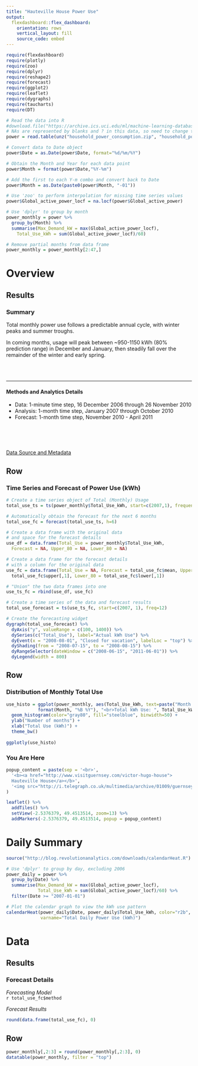 ```yaml
---
title: "Hauteville House Power Use"
output: 
  flexdashboard::flex_dashboard:
    orientation: rows
    vertical_layout: fill
    source_code: embed
---
```


```r
require(flexdashboard)
require(plotly)
require(zoo)
require(dplyr)
require(reshape2)
require(forecast)
require(ggplot2)
require(leaflet)
require(dygraphs)
require(taucharts)
require(DT)

# Read the data into R 
#download.file("https://archive.ics.uci.edu/ml/machine-learning-databases/00235/household_power_consumption.zip", "household_power_consumption.zip")
# NAs are represented by blanks and ? in this data, so need to change to NA
power = read.table(unz("household_power_consumption.zip", "household_power_consumption.txt"), sep=";", header=T, na.strings=c("?",""), stringsAsFactors=FALSE)

# Convert data to Date object
power$Date = as.Date(power$Date, format="%d/%m/%Y")

# Obtain the Month and Year for each data point
power$Month = format(power$Date,"%Y-%m")

# Add the first to each Y-m combo and convert back to Date
power$Month = as.Date(paste0(power$Month, "-01"))

# Use 'zoo' to perform interpolation for missing time series values
power$Global_active_power_locf = na.locf(power$Global_active_power)

# Use 'dplyr' to group by month
power_monthly = power %>% 
  group_by(Month) %>%
  summarise(Max_Demand_kW = max(Global_active_power_locf), 
    Total_Use_kWh = sum(Global_active_power_locf)/60)

# Remove partial months from data frame
power_monthly = power_monthly[2:47,]
```

Overview
=======================================================================

Results {.sidebar}
-----------------------------------------------------------------------

### Summary

Total monthly power use follows a predictable annual cycle, with winter peaks and summer troughs.   

In coming months, usage will peak between ~950-1150 kWh (80% prediction range) in December and January, then steadily fall over the remainder of the winter and early spring.   

<br>  
<hr>

#### Methods and Analytics Details
  
- Data: 1-minute time step, 16 December 2006 through 26 November 2010  
- Analysis: 1-month time step, January 2007 through October 2010   
- Forecast: 1-month time step, November 2010 - April 2011   

<br><br><br>    

<a href="https://archive.ics.uci.edu/ml/datasets/Individual+household+electric+power+consumption" target="_blank">Data Source and Metadata</a> 

Row {data-height=550}
-----------------------------------------------------------------------

### Time Series and Forecast of Power Use (kWh)

```r
# Create a time series object of Total (Monthly) Usage
total_use_ts = ts(power_monthly$Total_Use_kWh, start=c(2007,1), frequency=12)

# Automatically obtain the forecast for the next 6 months
total_use_fc = forecast(total_use_ts, h=6)

# Create a data frame with the original data
# and space for the forecast details
use_df = data.frame(Total_Use = power_monthly$Total_Use_kWh, 
  Forecast = NA, Upper_80 = NA, Lower_80 = NA)

# Create a data frame for the forecast details
# with a column for the original data
use_fc = data.frame(Total_Use = NA, Forecast = total_use_fc$mean, Upper_80 = 
  total_use_fc$upper[,1], Lower_80 = total_use_fc$lower[,1])

# "Union" the two data frames into one
use_ts_fc = rbind(use_df, use_fc)

# Create a time series of the data and forecast results
total_use_forecast = ts(use_ts_fc, start=c(2007, 1), freq=12)

# Create the forecasting widget
dygraph(total_use_forecast) %>% 
  dyAxis("y", valueRange = c(100, 1400)) %>%
  dySeries(c("Total_Use"), label="Actual kWh Use") %>%
  dyEvent(x = "2008-08-01", "Closed for vacation", labelLoc = "top") %>%
  dyShading(from = "2008-07-15", to = "2008-08-15") %>%
  dyRangeSelector(dateWindow = c("2008-06-15", "2011-06-01")) %>%
  dyLegend(width = 800)
```

Row {data-height=450}
-----------------------------------------------------------------------

### Distribution of Monthly Total Use

```r
use_histo = ggplot(power_monthly, aes(Total_Use_kWh, text=paste("Month: ", 
            format(Month, "%B %Y"), "<br>Total kWh Use: ", Total_Use_kWh))) +
  geom_histogram(color="gray80", fill="steelblue", binwidth=50) +
  ylab("Number of months") + 
  xlab("Total Use (kWh)") +
  theme_bw() 
  
ggplotly(use_histo)
```

### You Are Here

```r
popup_content = paste(sep = '<br>',
  '<b><a href="http://www.visitguernsey.com/victor-hugo-house">
  Hauteville House</a></b>',
  '<img src="http://i.telegraph.co.uk/multimedia/archive/01009/guernsey-victor_1009367c.jpg" width="100", height="46">'
)

leaflet() %>%
  addTiles() %>%
  setView(-2.5376379, 49.4513514, zoom=13) %>%
  addMarkers(-2.5376379, 49.4513514, popup = popup_content)
```

Daily Summary
=======================================================================

```r
source("http://blog.revolutionanalytics.com/downloads/calendarHeat.R")

# Use 'dplyr' to group by day, excluding 2006
power_daily = power %>% 
  group_by(Date) %>%
  summarise(Max_Demand_kW = max(Global_active_power_locf), 
            Total_Use_kWh = sum(Global_active_power_locf)/60) %>%
  filter(Date >= "2007-01-01")

# Plot the calendar graph to view the kWh use pattern
calendarHeat(power_daily$Date, power_daily$Total_Use_kWh, color="r2b", 
             varname="Total Daily Power Use (kWh)")
```

Data
=======================================================================

Results {.sidebar data-width=450}
-----------------------------------------------------------------------

### Forecast Details

*Forecasting Model*    
`r total_use_fc$method`  

*Forecast Results*    

```r
round(data.frame(total_use_fc), 0)
```

Row
-----------------------------------------------------------------------

```r
power_monthly[,2:3] = round(power_monthly[,2:3], 0)
datatable(power_monthly, filter = "top")
```
